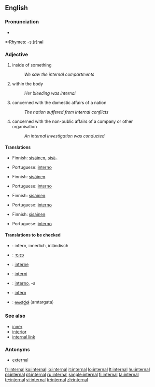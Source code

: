 ==English==

===Pronunciation===
*{{audio|en-us-internal.ogg|Audio (US)}}

*:Rhymes: [[Rhymes:English:-ɜː(r)nəl|-ɜː(r)nəl]]

===Adjective===
{{en-adj}}

# inside of something
#:''We saw the internal compartments''
# within the body
#:''Her bleeding was internal''
# concerned with the domestic affairs of a nation
#:''The nation suffered from internal conflicts''
# concerned with the non-public affairs of a company or other organisation
#:''An internal investigation was conducted''

====Translations====
{{trans-top|inside of something}}
*Finnish: [[sisäinen]], [[sisä-]]
{{trans-mid}}
*Portuguese: [[interno]]
{{trans-bottom}}

{{trans-top|within the body}}
*Finnish: [[sisäinen]]
{{trans-mid}}
*Portuguese: [[interno]]
{{trans-bottom}}

{{trans-top|concerned with the domestic affairs of a nation}}
*Finnish: [[sisäinen]]
{{trans-mid}}
*Portuguese: [[interno]]
{{trans-bottom}}

{{trans-top|concerned with the non-public affairs of a company or other organisation}}
*Finnish: [[sisäinen]]
{{trans-mid}}
*Portuguese: [[interno]]
{{trans-bottom}}

====Translations to be checked====
{{checktrans-top}}
*{{ttbc|German}}: intern, innerlich, inländisch
*{{ttbc|Hebrew}}: [[פנימי]]
*{{ttbc|Interlingua}}: [[interne]]
*{{ttbc|Novial}}: [[interni]]
*{{ttbc|Spanish}}: [[interno]], -a
*{{ttbc|Swedish}}: [[intern]]
*{{ttbc|Telugu}}: [[అంతర్గత]] (amtargata)
{{checktrans-bottom}}

===See also===
*[[inner]]
*[[interior]]
*[[internal link]]

===Antonyms===
*[[external]]

[[fr:internal]]
[[ko:internal]]
[[io:internal]]
[[it:internal]]
[[lo:internal]]
[[lt:internal]]
[[hu:internal]]
[[pl:internal]]
[[pt:internal]]
[[ru:internal]]
[[simple:internal]]
[[fi:internal]]
[[ta:internal]]
[[te:internal]]
[[vi:internal]]
[[tr:internal]]
[[zh:internal]]
